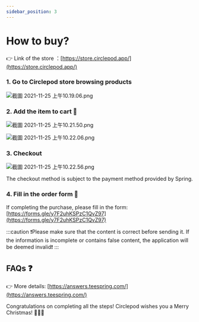 ```yaml
---
sidebar_position: 3
---
```


# How to buy?

👉 Link of the store ：[https://store.circlepod.app/](https://store.circlepod.app/)

### 1. Go to Circlepod store browsing products

![截圖 2021-11-25 上午10.19.06.png](/img/event/christmas/step1.png)

### 2. Add the item to cart 🛒

![截圖 2021-11-25 上午10.21.50.png](/img/event/christmas/step2.png)

![截圖 2021-11-25 上午10.22.06.png](/img/event/christmas/step2-1.png)

### 3. Checkout

![截圖 2021-11-25 上午10.22.56.png](/img/event/christmas/step3.png)

The checkout method is subject to the payment method provided by Spring. 

### 4. Fill in the order form 📝

If completing the purchase, please fill in the form: [https://forms.gle/y7F2uhKSPzC1QvZ97](https://forms.gle/y7F2uhKSPzC1QvZ97)

:::caution
❗️Please make sure that the content is correct before sending it. If the information is incomplete or contains false content, the application will be deemed invalid❗️
:::

## FAQs ❓

👉 More details: [https://answers.teespring.com/](https://answers.teespring.com/)

Congratulations on completing all the steps! Circlepod wishes you a Merry Christmas! 🎄🎄🎄